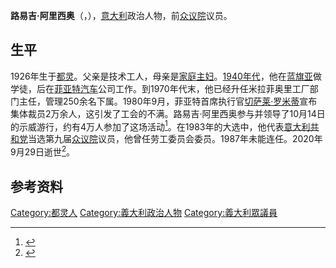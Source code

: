 {{Infobox officeholder
| 姓名     = 路易吉·阿里西奥
| 原名     = Luigi Arisio
| 性别     = 男
| 职务     = 意大利[[众议院_(意大利)|众议院]]议员
| 就任日期 = 1983年7月12日
| 卸任日期 = 1987年7月1日
| 选民     = 都灵
| 出生日期 = 1926年3月25日
| 出生地点 = [[都灵|都灵]]
| 逝世日期 = {{Dda|2020|9|29|1926|3|25}}
| 逝世地点 = [[都灵|都灵]]
| 籍贯     = 
| 职业     = [[政治人物|政治人物]]
| 政党     = [[意大利共和党|意大利共和党]]
}}
'''路易吉·阿里西奥'''（{{lang-it|Luigi Arisio}}，{{bd|1926年|3月25日|2020年|9月29日|catIdx=Arisio}}），[[意大利|意大利]]政治人物，前[[众议院_(意大利)|众议院]]议员。

==生平==
1926年生于[[都灵|都灵]]。父亲是技术工人，母亲是[[家庭主妇|家庭主妇]]。[[1940年代|1940年代]]，他在[[蓝旗亚|蓝旗亚]]做学徒，后在[[菲亚特汽车|菲亚特汽车]]公司工作。到1970年代末，他已经升任米拉菲奥里工厂部门主任，管理250余名下属。1980年9月，菲亚特首席执行官[[切萨莱·罗米蒂|切萨莱·罗米蒂]]宣布集体裁员2万余人，这引发了工会的不满。路易吉·阿里西奥参与并领导了10月14日的示威游行，约有4万人参加了这场活动<ref>{{cite book |author=Jennifer Clark |title=Mondo Agnelli: Fiat, Chrysler, and the Power of a Dynasty |date=2011 |publisher=John Wiley & Sons |isbn=9781118018521 |url=https://books.google.com/books?id=PvdSq96TvO4C&pg=PA94& |page=94 |language=en}}</ref>。在1983年的大选中，他代表[[意大利共和党|意大利共和党]]当选第九届[[众议院_(意大利)|众议院]]议员，他曾任劳工委员会委员。1987年未能连任。2020年9月29日逝世<ref>{{cite web |url=https://torino.repubblica.it/cronaca/2020/09/29/news/morto_luigi_arisio_il_leader_della_marcia_dei_40_mila_che_nel_1980_chiuse_le_sciopero_del_35_giorni_a_mirafiori-268860771/ |title=Morto Luigi Arisio il leader della marcia dei 40 mila che nel 1980 chiuse le sciopero dei 35 giorni alla Fiat |website=la Repubblica |language=it |date=2020-09-29 |access-date=2020-09-30 |archive-date=2020-11-30 |archive-url=https://web.archive.org/web/20201130152103/https://torino.repubblica.it/cronaca/2020/09/29/news/morto_luigi_arisio_il_leader_della_marcia_dei_40_mila_che_nel_1980_chiuse_le_sciopero_del_35_giorni_a_mirafiori-268860771/ |dead-url=no }}</ref>。

==参考资料==
{{reflist}}

{{authority control}}

{{DEFAULTSORT:Arisio, Luigi}}
[[Category:都灵人|Category:都灵人]]
[[Category:義大利政治人物|Category:義大利政治人物]]
[[Category:義大利眾議員|Category:義大利眾議員]]
